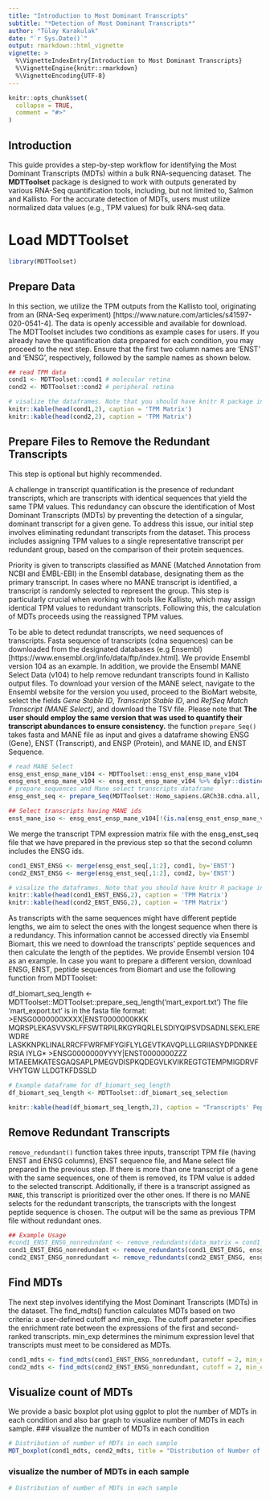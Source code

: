 ```yaml
---
title: "Introduction to Most Dominant Transcripts"
subtitle: "*Detection of Most Dominant Transcripts*"
author: "Tülay Karakulak"
date: "`r Sys.Date()`"
output: rmarkdown::html_vignette
vignette: >
  %\VignetteIndexEntry{Introduction to Most Dominant Transcripts}
  %\VignetteEngine{knitr::rmarkdown}
  %\VignetteEncoding{UTF-8}
---
```


```r
knitr::opts_chunk$set(
  collapse = TRUE,
  comment = "#>"
)
```

## Introduction

This guide provides a step-by-step workflow for identifying the Most Dominant Transcripts (MDTs) within a bulk RNA-sequencing dataset. The **MDTToolset** package is designed to work with outputs generated by various RNA-Seq quantification tools, including, but not limited to, Salmon and Kallisto. For the accurate detection of MDTs, users must utilize normalized data values (e.g., TPM values) for bulk RNA-seq data.

# Load MDTToolset
```r
library(MDTToolset)
```


## Prepare Data
In this section, we utilize the TPM outputs from the Kallisto tool, originating from an (RNA-Seq experiment) [https://www.nature.com/articles/s41597-020-0541-4]. The data is openly accessible and available for download. The MDTToolset includes two conditions as example cases for users. If you already have the quantification data prepared for each condition, you may proceed to the next step. Ensure that the first two column names are 'ENST' and 'ENSG', respectively, followed by the sample names as shown below.

```r
## read TPM data 
cond1 <- MDTToolset::cond1 # molecular retina
cond2 <- MDTToolset::cond2 # peripheral retina 

# visalize the dataframes. Note that you should have knitr R package installed.
knitr::kable(head(cond1,2), caption = 'TPM Matrix')
knitr::kable(head(cond2,2), caption = 'TPM Matrix')

```

## Prepare Files to Remove the Redundant Transcripts
This step is optional but highly recommended.

A challenge in transcript quantification is the presence of redundant transcripts, which are transcripts with identical sequences that yield the same TPM values. This redundancy can obscure the identification of Most Dominant Transcripts (MDTs) by preventing the detection of a singular, dominant transcript for a given gene. To address this issue, our initial step involves eliminating redundant transcripts from the dataset. This process includes assigning TPM values to a single representative transcript per redundant group, based on the comparison of their protein sequences.

Priority is given to transcripts classified as MANE (Matched Annotation from NCBI and EMBL-EBI) in the Ensembl database, designating them as the primary transcript. In cases where no MANE transcript is identified, a transcript is randomly selected to represent the group. This step is particularly crucial when working with tools like Kallisto, which may assign identical TPM values to redundant transcripts. Following this, the calculation of MDTs proceeds using the reassigned TPM values.

To be able to detect redundat transcripts, we need sequences of transcripts. Fasta sequence of transcripts (cdna sequences) can be downloaded from the designated databases (e.g Ensembl)[https://www.ensembl.org/info/data/ftp/index.html]. We provide Ensembl version 104 as an example. In addition, we provide the Ensembl MANE Select Data (v104) to help remove redundant transcripts found in Kallisto output files.  To download your version of the MANE select, navigate to the Ensembl website for the version you used, proceed to the BioMart website, select the fields *Gene Stable ID*, *Transcript Stable ID*, and *RefSeq Match Transcript (MANE Select)*, and download the TSV file. 
Please note that **The user should employ the same version that was used to quantify their transcript abundances to ensure consistency.**
the function `prepare_Seq()` takes fasta and MANE file as input and gives a dataframe showing ENSG (Gene), ENST (Transcript), and ENSP (Protein), and MANE ID, and ENST Sequence.

```r
# read MANE Select
ensg_enst_ensp_mane_v104 <- MDTToolset::ensg_enst_ensp_mane_v104
ensg_enst_ensp_mane_v104 <- ensg_enst_ensp_mane_v104 %>% dplyr::distinct() # While downloading data from Biomart, the values might not be unique - make sure the rows are unique
# prepare sequences and Mane select transcripts dataframe
ensg_enst_seq <- prepare_Seq(MDTToolset::Homo_sapiens.GRCh38.cdna.all, ensg_enst_ensp_mane_v104)

## Select transcripts having MANE ids
enst_mane_iso <- ensg_enst_ensp_mane_v104[!(is.na(ensg_enst_ensp_mane_v104$RefSeq.match.transcript..MANE.Select.) | ensg_enst_ensp_mane_v104$RefSeq.match.transcript..MANE.Select. == ''),c(1,2,3,4)]
```
 
We merge the transcript TPM expression matrix file with the ensg_enst_seq file that we have prepared in the previous step so that the second column includes the ENSG ids.
```r
cond1_ENST_ENSG <- merge(ensg_enst_seq[,1:2], cond1, by='ENST')
cond2_ENST_ENSG <- merge(ensg_enst_seq[,1:2], cond2, by='ENST')

# visalize the dataframes. Note that you should have knitr R package installed.
knitr::kable(head(cond1_ENST_ENSG,2), caption = 'TPM Matrix')
knitr::kable(head(cond2_ENST_ENSG,2), caption = 'TPM Matrix')
```

As transcripts with the same sequences might have different peptide lengths, we aim to select the ones with the longest sequence when there is a redundancy. This information cannot be accessed directly via Ensembl Biomart, this we need to download the transcripts' peptide sequences and then calculate the length of the peptides. We provide Ensembl version 104 as an example. In case you want to prepare a different version, download ENSG, ENST, peptide sequences from Biomart and use the following function from MDTToolset:

df_biomart_seq_length <- MDTToolset::MDTToolset::prepare_seq_length('mart_export.txt') 
The file 'mart_export.txt' is in the fasta file format:
>ENSG0000000XXXX|ENST0000000KKK
MQRSPLEKASVVSKLFFSWTRPILRKGYRQRLELSDIYQIPSVDSADNLSEKLEREWDRE
LASKKNPKLINALRRCFFWRFMFYGIFLYLGEVTKAVQPLLLGRIIASYDPDNKEERSIA
IYLG*
>ENSG0000000YYYY|ENST0000000ZZZ
MTAEEMKATESGAQSAPLPMEGVDISPKQDEGVLKVIKREGTGTEMPMIGDRVFVHYTGW
LLDGTKFDSSLD

```r
# Example dataframe for df_biomart_seq_length 
df_biomart_seq_length <- MDTToolset::df_biomart_seq_selection

knitr::kable(head(df_biomart_seq_length,2), caption = "Transcripts' Peptide Seq Length")
```


## Remove Redundant Transcripts
`remove_redundant()` function takes three inputs, transcript TPM file (having ENST and ENSG columns), ENST sequence file, and Mane select file prepared in the previous step. If there is more than one transcript of a gene with the same sequences, one of them is removed, its TPM value is added to the selected transcript. Additionally, if there is a transcript assigned as `MANE`, this transcript is prioritized over the other ones. If there is no MANE selects for the redundant transcripts, the transcripts with the longest peptide sequence is chosen. The output will be the same as previous TPM file without redundant ones.

```r
## Example Usage
#cond1_ENST_ENSG_nonredundant <- remove_redundants(data_matrix = cond1_ENST_ENSG, enst_ensp_sequences = ensg_enst_seq, mane_select =  NULL, peptide_lengths = NULL)
cond1_ENST_ENSG_nonredundant <- remove_redundants(cond1_ENST_ENSG, ensg_enst_seq, enst_mane_iso, df_biomart_seq_length)
cond2_ENST_ENSG_nonredundant <- remove_redundants(cond2_ENST_ENSG, ensg_enst_seq, enst_mane_iso, df_biomart_seq_length)
```


## Find MDTs
The next step involves identifying the Most Dominant Transcripts (MDTs) in the dataset. The find_mdts() function calculates MDTs based on two criteria: a user-defined cutoff and min_exp. The cutoff parameter specifies the enrichment rate between the expressions of the first and second-ranked transcripts. min_exp determines the minimum expression level that transcripts must meet to be considered as MDTs.
```r
cond1_mdts <- find_mdts(cond1_ENST_ENSG_nonredundant, cutoff = 2, min_exp = 0.2)
cond2_mdts <- find_mdts(cond2_ENST_ENSG_nonredundant, cutoff = 2, min_exp = 0.2)
```

## Visualize count of MDTs
We provide a basic boxplot plot using ggplot to plot the number of MDTs in each condition and also bar graph to visualize number of MDTs in each sample. 
### visualize the number of MDTs in each condition

```r
# Distribution of number of MDTs in each sample
MDT_boxplot(cond1_mdts, cond2_mdts, title = "Distribution of Number of MDTs", x_axis_label = "Condition", y_axis_label = "Number of MDT")
```

### visualize the number of MDTs in each sample
```r
# Distribution of number of MDTs in each sample
```

